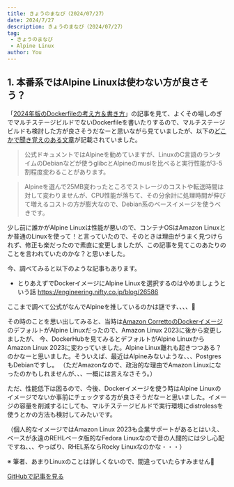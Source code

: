 ```yaml
---
title: きょうのまなび（2024/07/27）
date: 2024/7/27
description: きょうのまなび（2024/07/27）
tag:
 - きょうのまなび
 - Alpine Linux
author: You
---
```


## 1. 本番系ではAlpine Linuxは使わない方が良さそう？

「[2024年版のDockerfileの考え方＆書き方](https://future-architect.github.io/articles/20240726a/)」の記事を見て、よくその場しのぎでマルチステージビルドでないDockerfileを書いたりするので、マルチステージビルドも検討した方が良さそうだなーと思いながら見ていましたが、以下の[どこかで聞き覚えのある文章](https://future-architect.github.io/articles/20240726a/#イメージが小さいのは良いことだが…)が記載されていました。

> 公式ドキュメントではAlpineを勧めていますが、LinuxのC言語のランタイムのDebianなどが使うglibcとAlpineのmuslを比べると実行性能が3-5割程度変わることがあります。

> Alpineを選んで25MB変わったところでストレージのコストや転送時間は対して変わりませんが、CPU性能が落ちて、その分余計に処理時間が伸びて増えるコストの方が膨大なので、Debian系のベースイメージを使うべきです。

少し前に誰かがAlpine Linuxは性能が悪いので、コンテナOSはAmazon Linuxとか普通のLinuxを使って！と言っていたので、そのときは理由がうまく見つけられず、修正も楽だったので素直に変更しましたが、この記事を見てこのあたりのことを言われていたのかな？と思いました。

今、調べてみると以下のような記事もあります。

- とりあえずでDockerイメージにAlpine Linuxを選択するのはやめましょうという話 https://engineering.nifty.co.jp/blog/26586

ここまで調べて公式がなんでAlpineを推しているのかは謎です、、、、🧐

その時のことを思い出してみると、当時は[Amazon CorrettoのDockerイメージ](https://hub.docker.com/_/amazoncorretto)のデフォルトがAlpine Linuxだったので、Amazon Linux 2023に後から変更しましたが、
今、DockerHubを見てみるとデフォルトがAlpine LinuxからAmazon Linux 2023に変わっていました。Alpine Linux離れも起きつつある？のかなーと思いました。そういえば、最近はAlpineみないような、、、PostgresもDebianですし。
（ただAmazonなので、政治的な理由でAmazon Linuxになったのかもしれませんが、、、一概には言えなさそう。）

ただ、性能低下は困るので、今後、Dockerイメージを使う時はAlpine Linuxのイメージでないか事前にチェックする方が良さそうだなーと思いました。イメージの容量を削減するにしても、マルチステージビルドで実行環境にdistrolessを使うとかの方法も検討してみたいです。

（個人的なイメージではAmazon Linux 2023も企業サポートがあるとはいえ、ベースが永遠のREHLベータ版的なFedora Linuxなので昔の人間的には少し心配ですね、、、やっぱり、RHEL系ならRocky Linuxなのかな・・・）

※ 筆者、あまりLinuxのことは詳しくないので、間違っていたらすみません🙏

[GitHubで記事を見る](https://github.com/kght6123/kght6123.page-v2/blob/main/pages/posts/todays-lesson/20240727.mdx)
